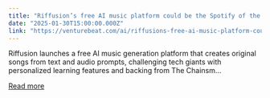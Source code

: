 ```yaml
---
title: "Riffusion’s free AI music platform could be the Spotify of the future"
date: "2025-01-30T15:00:00.000Z"
link: "https://venturebeat.com/ai/riffusions-free-ai-music-platform-could-be-the-spotify-of-the-future/"
---
```


Riffusion launches a free AI music generation platform that creates original songs from text and audio prompts, challenging tech giants with personalized learning features and backing from The Chainsm...

[Read more](https://venturebeat.com/ai/riffusions-free-ai-music-platform-could-be-the-spotify-of-the-future/)
